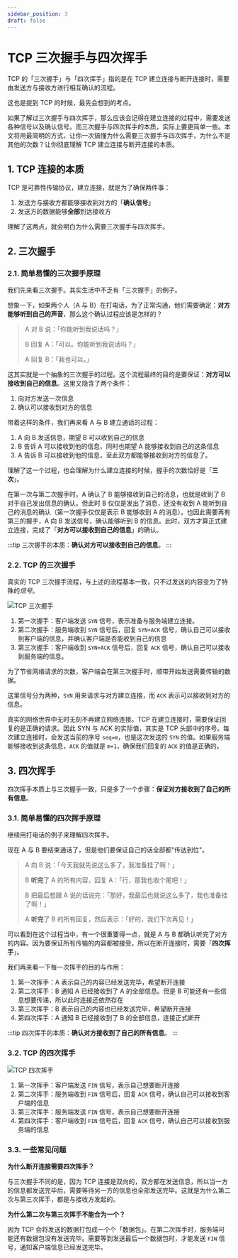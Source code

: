 ```yaml
---
sidebar_position: 3
draft: false
---
```


# TCP 三次握手与四次挥手

TCP 的「三次握手」与「四次挥手」指的是在 TCP 建立连接与断开连接时，需要由发送方与接收方进行相互确认的流程。

这也是提到 TCP 的时候，最先会想到的考点。

如果了解过三次握手与四次挥手，那么应该会记得在建立连接的过程中，需要发送各种信号以及确认信号。而三次握手与四次挥手的本质，实际上要更简单一些。本文将用最简明的方式，让你一次搞懂为什么需要三次握手与四次挥手，为什么不是其他的次数？让你彻底理解 TCP 建立连接与断开连接的本质。

## 1. TCP 连接的本质

TCP 是可靠性传输协议，建立连接，就是为了确保两件事：

1. 发送方与接收方都能够接收到对方的「**确认信号**」
2. 发送方的数据能够**全部**到达接收方

理解了这两点，就会明白为什么需要三次握手与四次挥手。

## 2. 三次握手

### 2.1. 简单易懂的三次握手原理

我们先来看三次握手。其实生活中不乏有「三次握手」的例子。

想象一下，如果两个人（A 与 B）在打电话，为了正常沟通，他们需要确定：**对方能够听到自己的声音**，那么这个确认过程应该是怎样的？

> A 对 B 说：「你能听到我说话吗？」
>
> B 回复 A：「可以。你能听到我说话吗？」
>
> A 回复 B：「我也可以。」

这其实就是一个抽象的三次握手的过程。这个流程最终的目的是要保证：**对方可以接收到自己的信息**。这里又隐含了两个条件：

1. 向对方发送一次信息
2. 确认可以接收到对方的信息

带着这样的条件，我们再来看 A 与 B 建立通话的过程：

1. A 向 B 发送信息，期望 B 可以收到自己的信息
2. B 告诉 A 可以接收到他的信息，同时也期望 A 能够接收到自己的这条信息
3. A 告诉 B 可以接收到他的信息，至此双方都能够接收到对方的信息了。

理解了这一个过程，也会理解为什么建立连接的时候，握手的次数恰好是「**三次**」。

在第一次与第二次握手时，A 确认了 B 能够接收到自己的消息，也就是收到了 B 对于自己发出信息的确认。但此时 B 仅仅是发出了消息，还没有收到 A 能听到自己的消息的确认（第一次握手仅仅是表示 B 能够收到 A 的消息）。也因此需要再有第三的握手，A 向 B 发送信号，确认能够听到 B 的信息。此时，双方才算正式建立连接，完成了「**对方可以接收到自己的信息**」的确认。

:::tip
三次握手的本质：**确认对方可以接收到自己的信息**。
:::

### 2.2. TCP 的三次握手

真实的 TCP 三次握手流程，与上述的流程基本一致，只不过发送的内容变为了特殊的*信号*。

![TCP 三次握手](./assets/tcp_3-way-handshake.jpg)

1. 第一次握手：客户端发送 `SYN` 信号，表示准备与服务端建立连接。
2. 第二次握手：服务端收到 `SYN` 信号后，回复 `SYN+ACK` 信号，确认自己可以接收到客户端的信息，并确认客户端是否能收到自己的信息
3. 第三次握手：客户端收到 `SYN+ACK` 信号后，回复 `ACK` 信号，确认自己可以接收到服务端的信息。

为了节省网络请求的次数，客户端会在第三次握手时，顺带开始发送需要传输的数据。

这里信号分为两种，`SYN` 用来请求与对方建立连接，而 `ACK` 表示可以接收到对方的信息。

真实的网络世界中无时无刻不再建立网络连接。TCP 在建立连接时，需要保证回复的是正确的请求。因此 SYN 与 ACK 的实际值，其实是 TCP 头部中的序号。每次建立连接时，会发送当前的序号 `seq=m`，也是这次发送的 `SYN` 的值。如果服务端能够接收到这条信息，`ACK` 的值就是 `m+1`，确保我们回复的 `ACK` 的值是正确的。

## 3. 四次挥手

四次挥手本质上与三次握手一致，只是多了一个步骤：**保证对方接收到了自己的所有信息**。

### 3.1. 简单易懂的四次挥手原理

继续用打电话的例子来理解四次挥手。

现在 A 与 B 要结束通话了，但是他们要保证自己的话全部都"传达到位"。

> A 向 B 说：「今天我就先说这么多了，我准备挂了啊！」
> 
> B **听完**了 A 的所有内容，回复 A：「行，那我也收个尾吧！」
>
> B 把最后想跟 A 说的话说完：「那好，我最后也就说这么多了，我也准备挂了啊！」
>
> A **听完**了 B 的所有回复，然后表示：「好的，我们下次再见！」

可以看到在这个过程当中，有一个很重要得一点，就是 A 与 B 都确认听完了对方的内容。因为要保证所有传输的内容都被接受，所以在断开连接时，需要「**四次挥手**」。

我们再来看一下每一次挥手的目的与作用：

1. 第一次挥手：A 表示自己的内容已经发送完毕，希望断开连接
2. 第二次挥手：B 通知 A 已经接收到了 A 的全部信息。但是 B 可能还有一些信息想要传递，所以此时连接还依然存在
3. 第三次挥手：B 表示自己的内容也已经发送完毕，希望断开连接
4. 第四次挥手：A 通知 B 已经接收到了 B 的全部信息，连接正式断开

:::tip
四次挥手的本质：**确认对方接收到了自己的所有信息**。
:::

### 3.2. TCP 的四次挥手

![TCP 四次挥手](./assets/tcp_4-way-handshake.png)

1. 第一次挥手：客户端发送 `FIN` 信号，表示自己想要断开连接
2. 第二次挥手：服务端收到 `FIN` 信号后，回复 `ACK` 信号，确认自己可以接收到客户端的信息
3. 第三次挥手：服务端发送 `FIN` 信号，表示自己想要断开连接
4. 第四次挥手：客户端收到 `FIN` 信号后，回复 `ACK` 信号，确认自己可以接收到服务端的信息

### 3.3. 一些常见问题

**为什么断开连接需要四次挥手？**

与三次握手不同的是，因为 TCP 连接是双向的，双方都在发送信息，所以当一方的信息都发送完毕后，需要等待另一方的信息也全部发送完毕。这就是为什么第二次与第三次挥手，都是与接收方发起的。

**为什么第二次与第三次挥手不能合为一个？**

因为 TCP 会将发送的数据打包成一个个「数据包」。在第二次挥手时，服务端可能还有数据包没有发送完毕。需要等到发送最后一个数据包时，才能发送 `FIN` 信号，通知客户端信息已经发送完毕。